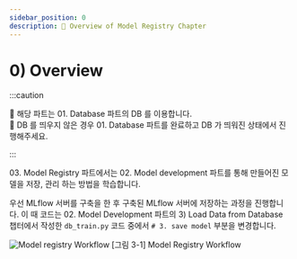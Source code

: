 ```yaml
---
sidebar_position: 0
description: 📌 Overview of Model Registry Chapter
---
```


# 0) Overview

:::caution

📌  해당 파트는 <Part>01. Database</Part> 파트의 DB 를 이용합니다.  
📌  DB 를 띄우지 않은 경우 <Part>01. Database</Part> 파트를 완료하고 DB 가 띄워진 상태에서 진행해주세요.

:::
 
<Part>03. Model Registry</Part> 파트에서는 <Part>02. Model development</Part> 파트를 통해 만들어진 모델을 저장, 관리 하는 방법을 학습합니다.

우선 MLflow 서버를 구축을 한 후 구축된 MLflow 서버에 저장하는 과정을 진행합니다.
이 때 코드는 <Part>02. Model Development</Part> 파트의 <Chapter>3) Load Data from Database</Chapter> 챕터에서 작성한 <code>db_train.py</code> 코드 중에서 `# 3. save model` 부분을 변경합니다.

<div style={{textAlign: 'center'}}>

![Model registry Workflow](./img/model-registry-1.png)
[그림 3-1] Model Registry Workflow
</div>
